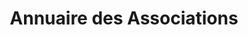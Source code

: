---
layout: ../../../layouts/AssoSort.astro
title: "Annuaire des Associations"
typeFilter: evenementiel
affiliationFilter: celsa
---
